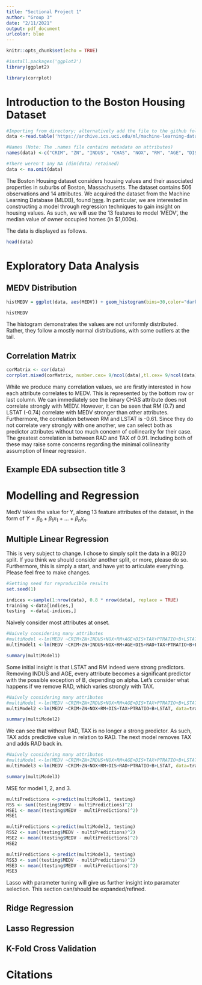 ```yaml
---
title: "Sectional Project 1"
author: "Group 3"
date: "2/11/2021"
output: pdf_document
urlcolor: blue
---
```


```r
knitr::opts_chunk$set(echo = TRUE)

#install.packages('ggplot2')
library(ggplot2)

library(corrplot)

```

# Introduction to the Boston Housing Dataset


```r

#Importing from directory; alternatively add the file to the github folder and load.
data <-read.table('https://archive.ics.uci.edu/ml/machine-learning-databases/housing/housing.data')

#Names (Note: The .names file contains metadata on attributes)
names(data) <-c("CRIM", "ZN", "INDUS", "CHAS", "NOX", "RM", "AGE", "DIS","RAD","TAX","PTRATIO","B","LSTAT","MEDV")

#There weren't any NA (dim(data) retained)
data <- na.omit(data)

```


The Boston Housing dataset considers housing values and their associated properties in suburbs of Boston, Massachusetts. The dataset contains 506 observations and 14 attributes. We acquired the dataset from the Machine Learning Database (MLDB), found [here](https://archive.ics.uci.edu/ml/machine-learning-databases/housing/). In particular, we are interested in constructing a model through regression techniques to gain insight on housing values. As such, we will use the 13 features to model 'MEDV', the median value of owner occupied homes (in $1,000s). 

The data is displayed as follows.
```r
head(data)
```

# Exploratory Data Analysis


## MEDV Distribution

```r

histMEDV = ggplot(data, aes(MEDV)) + geom_histogram(bins=30,color="darkblue", fill="lightblue")+ ggtitle("Median Value Distribution") + theme(plot.title = element_text(hjust = 0.5, size = 17)) 

histMEDV
```

The histogram demonstrates the values are not uniformly distributed. Rather, they follow a mostly normal distributions, with some outliers at the tail.


## Correlation Matrix


```r

corMatrix <- cor(data)
corrplot.mixed(corMatrix, number.cex= 9/ncol(data),tl.cex= 9/ncol(data))


```

While we produce many correlation values, we are firstly interested in how each attribute correlates to MEDV. This is represented by the bottom row or last column. We can immediately see the binary CHAS attribute does not correlate strongly with MEDV. However, it can be seen that RM (0.7) and LSTAT (-0.74) correlate with MEDV stronger than other attributes. Furthermore, the correlation between RM and LSTAT is -0.61. Since they do not correlate very strongly with one another, we can select both as predictor attributes without too much concern of collinearity for their case. The greatest correlation is between RAD and TAX of 0.91. Including both of these may raise some concerns regarding the minimal collinearity assumption of linear regression.


## Example EDA subsection title 3


# Modelling and Regression

MedV takes the value for Y, along 13 feature attributes of the dataset, in the form of $Y = \beta_0+\beta_1x_1+...+\beta_nx_n$.


## Multiple Linear Regression


This is very subject to change. I chose to simply split the data in a 80/20 split. If you think we should consider another split, or more, please do so. Furthermore, this is simply a start, and have yet to articulate everything. Please feel free to make changes.
```r
#Setting seed for reproducible results
set.seed(1)

indices <-sample(1:nrow(data), 0.8 * nrow(data), replace = TRUE)
training <-data[indices,]
testing  <-data[-indices,]
```

Naively consider most attributes at onset.
```r
#Naively considering many attributes
#multiModel <-lm(MEDV ~CRIM+ZN+INDUS+NOX+RM+AGE+DIS+TAX+PTRATIO+B+LSTAT, data=training)
multiModel1 <-lm(MEDV ~CRIM+ZN+INDUS+NOX+RM+AGE+DIS+RAD+TAX+PTRATIO+B+LSTAT, data=training)

summary(multiModel1)

```

Some initial insight is that LSTAT and RM indeed were strong predictors. Removing INDUS and AGE, every attribute becomes a significant predictor with the possible exception of B, depending on alpha. Let's consider what happens if we remove RAD, which varies strongly with TAX.

```r
#Naively considering many attributes
#multiModel <-lm(MEDV ~CRIM+ZN+INDUS+NOX+RM+AGE+DIS+TAX+PTRATIO+B+LSTAT, data=training)
multiModel2 <-lm(MEDV ~CRIM+ZN+NOX+RM+DIS+TAX+PTRATIO+B+LSTAT, data=training)

summary(multiModel2)

```

We can see that without RAD, TAX is no longer a strong predictor. As such, TAX adds predictive value in relation to RAD. The next model removes TAX and adds RAD back in.

```r
#Naively considering many attributes
#multiModel <-lm(MEDV ~CRIM+ZN+INDUS+NOX+RM+AGE+DIS+TAX+PTRATIO+B+LSTAT, data=training)
multiModel3 <-lm(MEDV ~CRIM+ZN+NOX+RM+DIS+RAD+PTRATIO+B+LSTAT, data=training)

summary(multiModel3)

```

MSE for model 1, 2, and 3.
```r
multiPredictions <-predict(multiModel1, testing)
RSS <- sum((testing$MEDV - multiPredictions)^2)
MSE1 <- mean((testing$MEDV - multiPredictions)^2)
MSE1

multiPredictions <-predict(multiModel2, testing)
RSS2 <- sum((testing$MEDV - multiPredictions)^2)
MSE2 <- mean((testing$MEDV - multiPredictions)^2)
MSE2

multiPredictions <-predict(multiModel3, testing)
RSS3 <- sum((testing$MEDV - multiPredictions)^2)
MSE3 <- mean((testing$MEDV - multiPredictions)^2)
MSE3

```

Lasso with parameter tuning will give us further insight into paramater selection. This section can/should be expanded/refined.


## Ridge Regression

## Lasso Regression

## K-Fold Cross Validation 

# Citations








